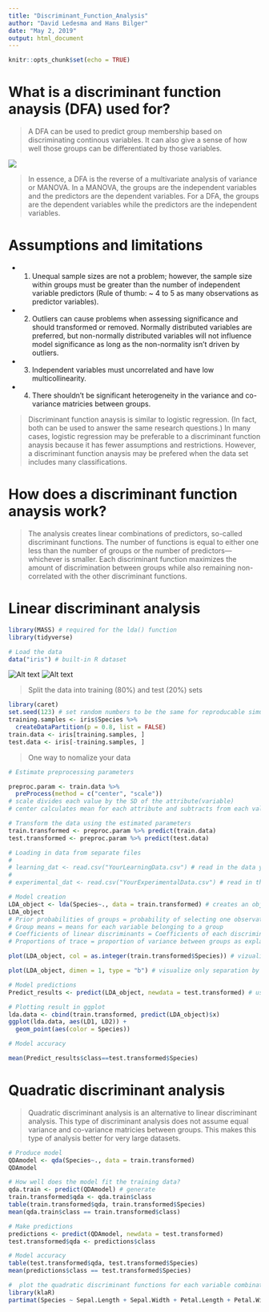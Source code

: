 ```yaml
---
title: "Discriminant_Function_Analysis"
author: "David Ledesma and Hans Bilger"
date: "May 2, 2019"
output: html_document
---
```


```r
knitr::opts_chunk$set(echo = TRUE)
```

# What is a discriminant function anaysis (DFA) used for?

> A DFA can be used to predict group membership based on discriminating continous variables. It can also give a sense of how well those groups can be differentiated by those variables.

<img src = "img/Screen Shot 2019-05-01 at 4.36.17 PM.png" />

> In essence, a DFA is the reverse of a multivariate analysis of variance or MANOVA. In a MANOVA, the groups are the independent variables and the predictors are the dependent variables. For a DFA, the groups are the dependent variables while the predictors are the independent variables. 

# Assumptions and limitations

* 1) Unequal sample sizes are not a problem; however, the sample size within groups must be greater than the number of independent variable predictors (Rule of thumb: ~ 4 to 5 as many observations as predictor variables).

* 2) Outliers can cause problems when assessing significance and should transformed or removed. Normally distributed variables are preferred, but non-normally distributed variables will not influence model significance as long as the non-normality isn't driven by outliers.

* 3) Independent variables must uncorrelated and have low multicollinearity. 

* 4) There shouldn't be significant heterogeneity in the variance and co-variance matricies between groups. 

> Discriminant function anaysis is similar to logistic regression. (In fact, both can be used to answer the same research questions.) In many cases, logistic regression may be preferable to a discriminant function anaysis because it has fewer assumptions and restrictions. However, a discriminant function anaysis may be prefered when the data set includes many classifications. 

# How does a discriminant function anaysis work?

> The analysis creates linear combinations of predictors, so-called discriminant functions. The number of functions is equal to either one less than the number of groups or the number of predictors—whichever is smaller. Each discriminant function maximizes the amount of discrimination between groups while also remaining non-correlated with the other discriminant functions.

# Linear discriminant analysis

```r
library(MASS) # required for the lda() function
library(tidyverse)

# Load the data
data("iris") # built-in R dataset
```

![Alt text](img/Fig1.jpg)
![Alt text](img/Screen Shot 2019-05-02 at 10.50.11 AM.png)

> Split the data into training (80%) and test (20%) sets

```r
library(caret) 
set.seed(123) # set random numbers to be the same for reproducable simulations
training.samples <- iris$Species %>%
  createDataPartition(p = 0.8, list = FALSE)
train.data <- iris[training.samples, ]
test.data <- iris[-training.samples, ]
```


> One way to nomalize your data
```r
# Estimate preprocessing parameters

preproc.param <- train.data %>% 
  preProcess(method = c("center", "scale"))
# scale divides each value by the SD of the attribute(variable)
# center calculates mean for each attribute and subtracts from each value

# Transform the data using the estimated parameters
train.transformed <- preproc.param %>% predict(train.data)
test.transformed <- preproc.param %>% predict(test.data)
```


```r
# Loading in data from separate files
# 
# learning_dat <- read.csv("YourLearningData.csv") # read in the data you will use to teach the analysis what each category looks like - minimally, you need a column for category (in your case, individual) plus one column for each of your variables
# 
# experimental_dat <- read.csv("YourExperimentalData.csv") # read in the data for which you will be predicting categories - this should be formatted exactly like your learing data
```


```r
# Model creation
LDA_object <- lda(Species~., data = train.transformed) # creates an object that is the results of the learning phase of the LDA - this is what you will use to predict what category each subsequent set of variables you feed it most likely belong to
LDA_object
# Prior probabilities of groups = probability of selecting one observation and it belonging to that respective group
# Group means = means for each variable belonging to a group
# Coefficients of linear discriminants = Coefficients of each discriminant creating the discriminant function
# Proportions of trace = proportion of variance between groups as explained by each discriminant function 

plot(LDA_object, col = as.integer(train.transformed$Species)) # vizualize separation of groups by discriminant functions 

plot(LDA_object, dimen = 1, type = "b") # visualize only separation by LD1 
```

```r
# Model predictions
Predict_results <- predict(LDA_object, newdata = test.transformed) # use the LDA results object to predict the category for your experimental data 
```

```r
# Plotting result in ggplot
lda.data <- cbind(train.transformed, predict(LDA_object)$x)
ggplot(lda.data, aes(LD1, LD2)) +
  geom_point(aes(color = Species))
```

```r
# Model accuracy

mean(Predict_results$class==test.transformed$Species)
```

# Quadratic discriminant analysis

> Quadratic discriminant analysis is an alternative to linear discriminant analysis. This type of discriminant analysis does not assume equal variance and co-variance matricies between groups. This makes this type of analysis better for very large datasets.  

```r

# Produce model
QDAmodel <- qda(Species~., data = train.transformed)
QDAmodel

# How well does the model fit the training data?
qda.train <- predict(QDAmodel) # generate 
train.transformed$qda <- qda.train$class
table(train.transformed$qda, train.transformed$Species)
mean(qda.train$class == train.transformed$class)

# Make predictions
predictions <- predict(QDAmodel, newdata = test.transformed)
test.transformed$qda <- predictions$class

# Model accuracy
table(test.transformed$qda, test.transformed$Species)
mean(predictions$class == test.transformed$Species)
```


```r
#  plot the quadratic discriminant functions for each variable combination
library(klaR)
partimat(Species ~ Sepal.Length + Sepal.Width + Petal.Length + Petal.Width, data=train.transformed, method="qda")
```


